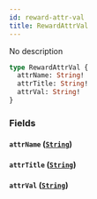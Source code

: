 ```yaml
---
id: reward-attr-val
title: RewardAttrVal
---
```



No description

```graphql
type RewardAttrVal {
  attrName: String!
  attrTitle: String!
  attrVal: String!
}
```


### Fields

#### `attrName` ([`String`](../../references/scalars/string))




#### `attrTitle` ([`String`](../../references/scalars/string))




#### `attrVal` ([`String`](../../references/scalars/string))






